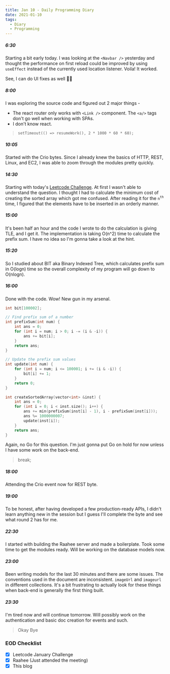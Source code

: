 ```yaml
---
title: Jan 10 - Daily Programming Diary
date: 2021-01-10
tags:
  - Diary
  - Programming
---
```


##### 6:30
Starting a bit early today. I was looking at the `<Navbar />` yesterday and thought the performance on first reload could be improved by using `useEffect` instead of the currently used location listener. Voila! It worked.

See, I can do UI fixes as well 🤷‍♂️ 

##### 8:00
I was exploring the source code and figured out 2 major things - 
- The react router only works with `<Link />` component. The `<a/>` tags don't go well when working with SPAs.
- I don't know react.

> ```setTimeout(() => resumeWork(), 2 * 1000 * 60 * 60);```

##### 10:05
Started with the Crio bytes. Since I already knew the basics of HTTP, REST, Linux, and EC2, I was able to zoom through the modules pretty quickly. 

##### 14:30
Starting with today's [Leetcode Challenge](https://leetcode.com/explore/featured/card/january-leetcoding-challenge-2021/580/week-2-january-8th-january-14th/3599). At first I wasn't able to understand the question. I thought I had to calculate the minimum cost of creating the sorted array which got me confused. After reading it for the `n`<sup>`th`</sup> time, I figured that the elements have to be inserted in an orderly manner.

##### 15:00
It's been half an hour and the code I wrote to do the calculation is giving TLE, and I get it. The implementation is taking O(n^2) time to calculate the prefix sum.
I have no idea so I'm gonna take a look at the hint.

##### 15:20
So I studied about BIT aka Binary Indexed Tree, which calculates prefix sum in O(logn) time so the overall complexity of my program will go down to O(nlogn).

##### 16:00
Done with the code. Wow! New gun in my arsenal.

```cpp:title=create-sorted-array-through-instructions.cpp
int bit[100002];

// Find prefix sum of a number
int prefixSum(int num) {
    int ans = 0;
    for (int i = num; i > 0; i -= (i & -i)) {
        ans += bit[i];
    }
    return ans;
}

// Update the prefix sum values
int update(int num) {
    for (int i = num; i <= 100001; i += (i & -i)) {
        bit[i] += 1;
    }
    return 0;
}

int createSortedArray(vector<int> &inst) {
    int ans = 0;
    for (int i = 0; i < inst.size(); i++) {
        ans += min(prefixSum(inst[i] - 1), i - prefixSum(inst[i]));
        ans %= 1000000007;
        update(inst[i]);
    }
    return ans;
}
```

Again, no Go for this question. I'm just gonna put Go on hold for now unless I have some work on the back-end.

> break;

##### 18:00
Attending the Crio event now for REST byte.

##### 19:00
To be honest, after having developed a few production-ready APIs, I didn't learn anything new in the session but I guess I'll complete the byte and see what round 2 has for me.

##### 22:30
I started with building the Raahee server and made a boilerplate. Took some time to get the modules ready. Will be working on the database models now.

##### 23:00
Been writing models for the last 30 minutes and there are some issues. The conventions used in the document are inconsistent. `imageUrl` and `imageurl` in different collections. It's a bit frustrating to actually look for these things when back-end is generally the first thing built.

##### 23:30
I'm tired now and will continue tomorrow. Will possibly work on the authentication and basic doc creation for events and such.

> Okay Bye

### EOD Checklist
- [x] Leetcode January Challenge
- [x] Raahee (Just attended the meeting)
- [x] This blog